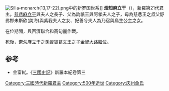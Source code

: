 {{朝鮮半島君王
| 名稱=炤知麻立干
| 新羅代數=21
| 前任=[[慈悲麻立干|慈悲麻立干]]
| 繼任=[[智證王|智證王]]
| 畫像=
| 說明=
| 在位=479年—500年
| 年號=
| 姓名=金炤知
| 封號=
| 字=
| 號=
| 別名=
| 出生年=？
| 立世子=
| 逝世年=500年
| 廟號=
| 諡號=
| 陵墓=
| 父親=[[慈悲麻立干|慈悲麻立干]]
| 母親=[[未斯欣|未斯欣]]之女
| 嫡母=
| 皇后=
| 王后=善兮夫人
| 王妃=
| 妃=
| 嫡子=
| 庶子=
| 嫡女=
| 庶女=
| 注釋=
|}}
{{Infobox Korean name|
hangul=소지마립간|
hanja=炤知麻立干|
rr=Soji Maripgan|
mr=Soji Maripkan|
}}
[[Image:Silla-monarch(13,17-22).png|left]]中的新罗国世系]] 
'''炤知麻立干'''（{{bd|？||500年||}}），新羅第21代君主。[[慈悲麻立干|慈悲麻立干]]與夫人之長子、父為訥祇王與阿孝夫人之子，母為慈悲王之叔父舒弗邯未斯欣(美海)與紫我夫人之女、妃善兮夫人為乃宿與鳥生公主之女。

在位期間，與百濟聯合和高句麗作戰。

死後，[[奈勿麻立干|奈勿麻立干]]之孫習寶葛文王之子[[智證王|金智大路]]繼位。

==参考==
*金富軾。《[[三國史記|三國史記]]》新羅本紀卷第三
{{新罗君主}}

{{korea-bio-stub}}
[[Category:三國時代新羅君主|Category:三國時代新羅君主]]
[[Category:500年逝世|Category:500年逝世]]
[[Category:庆州金氏|Category:庆州金氏]]